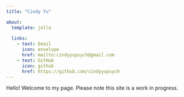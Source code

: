 ```yaml
---
title: "Cindy Yu"

about:
  template: jolla
  
  links: 
    - text: Email
      icon: envelope
      href: mailto:cindyyupsych@gmail.com
    - text: GitHub
      icon: github
      href: https://github.com/cindyyupsych
---
```


Hello! Welcome to my page. Please note this site is a work in progress.
